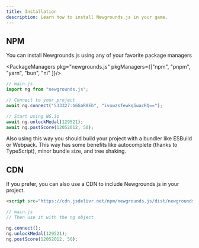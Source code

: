 ```yaml
---
title: Installation
description: Learn how to install Newgrounds.js in your game.
---
```


## NPM

You can install Newgrounds.js using any of your favorite package managers

<PackageManagers pkg="newgrounds.js" pkgManagers={["npm", "pnpm", "yarn", "bun", "ni" ]}/>

```js
// main.js
import ng from "newgrounds.js";

// Connect to your project
await ng.connect("533327:b6GaR8Eb", "ivuwzsfewkqñwacRQ==");

// Start using NG.io
await ng.unlockMedal(129521);
await ng.postScore(12052012, 50);
```

Also using this way you should build your project with a bundler like ESBuild
or Webpack. This way has some benefits like autocomplete (thanks to TypeScript),
minor bundle size, and tree shaking.

## CDN
If you prefer, you can also use a CDN to include  Newgrounds.js in your project.

```html
<script src="https://cdn.jsdelivr.net/npm/newgrounds.js/dist/newgrounds.js"></script>
```

```js
// main.js
// Then use it with the ng object

ng.connect();
ng.unlockMedal(129521);
ng.postScore(12052012, 50);
```